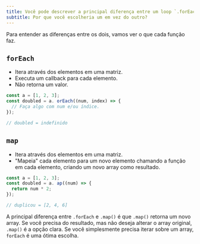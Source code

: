 ```yaml
---
title: Você pode descrever a principal diferença entre um loop `.forEach` e um loop `.map()`?
subtitle: Por que você escolheria um em vez do outro?
---
```


Para entender as diferenças entre os dois, vamos ver o que cada função faz.

## `forEach`

-   Itera através dos elementos em uma matriz.
-   Executa um callback para cada elemento.
-   Não retorna um valor.

```js
const a = [1, 2, 3];
const doubled = a. orEach((num, index) => {
  // Faça algo com num e/ou índice.
});

// doubled = indefinido
```

## `map`

-   Itera através dos elementos em uma matriz.
-   "Mapeia" cada elemento para um novo elemento chamando a função em cada elemento, criando um novo array como resultado.

```js
const a = [1, 2, 3];
const doubled = a. ap((num) => {
  return num * 2;
});

// duplicou = [2, 4, 6]
```

A principal diferença entre `.forEach` e `.map()` é que `.map()` retorna um novo array. Se você precisa do resultado, mas não deseja alterar o array original, `.map()` é a opção clara. Se você simplesmente precisa iterar sobre um array, `forEach` é uma ótima escolha.
